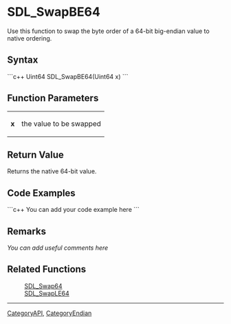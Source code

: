 <!-- pragma section-numbers off -->
<!-- pragma disable-camelcase -->

= SDL_SwapBE64 =
Use this function to swap the byte order of a 64-bit big-endian value to native ordering.


== Syntax ==
```c++
Uint64 SDL_SwapBE64(Uint64 x)
```

== Function Parameters ==
{|
|'''x'''
|the value to be swapped
|}

== Return Value ==
Returns the native 64-bit value.

== Code Examples ==
```c++
You can add your code example here
```

== Remarks ==
''You can add useful comments here''

== Related Functions ==
:[[SDL_Swap64]]
:[[SDL_SwapLE64]]

----
[[CategoryAPI]], [[CategoryEndian]]
